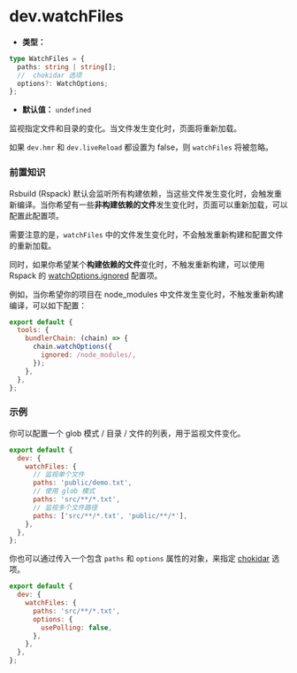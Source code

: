 # dev.watchFiles

- **类型：**

```ts
type WatchFiles = {
  paths: string | string[];
  //  chokidar 选项
  options?: WatchOptions;
};
```

- **默认值：** `undefined`

监视指定文件和目录的变化。当文件发生变化时，页面将重新加载。

如果 `dev.hmr` 和 `dev.liveReload` 都设置为 false，则 `watchFiles` 将被忽略。

### 前置知识

Rsbuild (Rspack) 默认会监听所有构建依赖，当这些文件发生变化时，会触发重新编译。当你希望有一些**非构建依赖的文件**发生变化时，页面可以重新加载，可以配置此配置项。

需要注意的是，`watchFiles` 中的文件发生变化时，不会触发重新构建和配置文件的重新加载。

同时，如果你希望某个**构建依赖的文件**变化时，不触发重新构建，可以使用 Rspack 的 [watchOptions.ignored](https://www.rspack.dev/zh/config/watch#watchoptionsignored) 配置项。

例如，当你希望你的项目在 node_modules 中文件发生变化时，不触发重新构建编译，可以如下配置：

```js
export default {
  tools: {
    bundlerChain: (chain) => {
      chain.watchOptions({
        ignored: /node_modules/,
      });
    },
  },
};
```

### 示例

你可以配置一个 glob 模式 / 目录 / 文件的列表，用于监视文件变化。

```js
export default {
  dev: {
    watchFiles: {
      // 监视单个文件
      paths: 'public/demo.txt',
      // 使用 glob 模式
      paths: 'src/**/*.txt',
      // 监视多个文件路径
      paths: ['src/**/*.txt', 'public/**/*'],
    },
  },
};
```

你也可以通过传入一个包含 `paths` 和 `options` 属性的对象，来指定 [chokidar](https://github.com/paulmillr/chokidar#api) 选项。

```js
export default {
  dev: {
    watchFiles: {
      paths: 'src/**/*.txt',
      options: {
        usePolling: false,
      },
    },
  },
};
```

